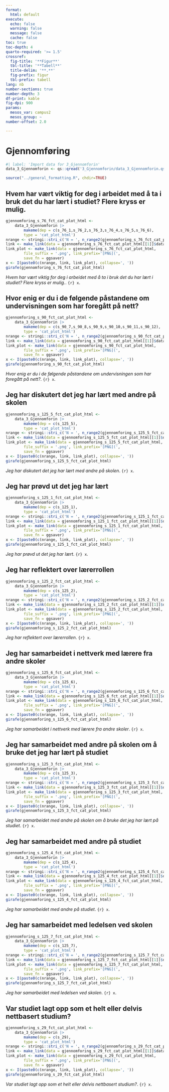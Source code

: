 ```yaml
---
format:
  html: default
execute:
  echo: false
  warning: false
  message: false
  cache: false
toc: true
toc-depth: 4
quarto-required: '>= 1.5'
crossref:
  fig-title: '**Figur**'
  tbl-title: '**Tabell**'
  title-delim: '**.**'
  fig-prefix: figur
  tbl-prefix: tabell
lang: nb
number-sections: true
number-depth: 3
df-print: kable
fig-dpi: 900
params:
  mesos_var: campus2
  mesos_group: ~
number-offset: 2.0

---
```

# Gjennomføring
```r
#| label: 'Import data for 3_Gjennomforin'
data_3_Gjennomforin <- qs::qread('3_Gjennomforin/data_3_Gjennomforin.qs')
```
```r
source("../general_formatting.R", chdir=TRUE)
```

## Hvem har vært viktig for deg i arbeidet med å ta i bruk det du har lært i studiet? Flere kryss er mulig.{#sec-Hvem-har-vart-viktig-for-deg-i-arbeidet-med-a-ta-i-bruk-det-du-har-lart-i-studiet-Flere-kryss-er-mulig--85}


::: {#fig-gjennomforing-s-76-fct-cat-plot-html}

```r
gjennomforing_s_76_fct_cat_plot_html <-
	data_3_Gjennomforin |>
		makeme(dep = c(s_76_1,s_76_2,s_76_3,s_76_4,s_76_5,s_76_6),
		type = 'cat_plot_html')
nrange <- stringi::stri_c('N = ', n_range2(gjennomforing_s_76_fct_cat_plot_html[[1]]))
link <- make_link(data = gjennomforing_s_76_fct_cat_plot_html[[1]]$data)
link_plot <- make_link(data = gjennomforing_s_76_fct_cat_plot_html,
		file_suffix = '.png', link_prefix='[PNG](',
		save_fn = ggsaver)
x <- I(paste0(c(nrange, link, link_plot), collapse=', '))
girafe(gjennomforing_s_76_fct_cat_plot_html)
```

_Hvem har vært viktig for deg i arbeidet med å ta i bruk det du har lært i studiet? Flere kryss er mulig._. `{r} x`.

:::


## Hvor enig er du i de følgende påstandene om undervisningen som har foregått på nett?{#sec-Hvor-enig-er-du-i-de-folgende-pastandene-om-undervisningen-som-har-foregatt-pa-nett--89}


::: {#fig-gjennomforing-s-90-fct-cat-plot-html}

```r
gjennomforing_s_90_fct_cat_plot_html <-
	data_3_Gjennomforin |>
		makeme(dep = c(s_90_7,s_90_8,s_90_9,s_90_10,s_90_11,s_90_12),
		type = 'cat_plot_html')
nrange <- stringi::stri_c('N = ', n_range2(gjennomforing_s_90_fct_cat_plot_html[[1]]))
link <- make_link(data = gjennomforing_s_90_fct_cat_plot_html[[1]]$data)
link_plot <- make_link(data = gjennomforing_s_90_fct_cat_plot_html,
		file_suffix = '.png', link_prefix='[PNG](',
		save_fn = ggsaver)
x <- I(paste0(c(nrange, link, link_plot), collapse=', '))
girafe(gjennomforing_s_90_fct_cat_plot_html)
```

_Hvor enig er du i de følgende påstandene om undervisningen som har foregått på nett?_. `{r} x`.

:::


## Jeg har diskutert det jeg har lært med andre på skolen{#sec-Jeg-har-diskutert-det-jeg-har-lart-med-andre-pa-skolen-05}


::: {#fig-gjennomforing-s-125-5-fct-cat-plot-html}

```r
gjennomforing_s_125_5_fct_cat_plot_html <-
	data_3_Gjennomforin |>
		makeme(dep = c(s_125_5),
		type = 'cat_plot_html')
nrange <- stringi::stri_c('N = ', n_range2(gjennomforing_s_125_5_fct_cat_plot_html[[1]]))
link <- make_link(data = gjennomforing_s_125_5_fct_cat_plot_html[[1]]$data)
link_plot <- make_link(data = gjennomforing_s_125_5_fct_cat_plot_html,
		file_suffix = '.png', link_prefix='[PNG](',
		save_fn = ggsaver)
x <- I(paste0(c(nrange, link, link_plot), collapse=', '))
girafe(gjennomforing_s_125_5_fct_cat_plot_html)
```

_Jeg har diskutert det jeg har lært med andre på skolen_. `{r} x`.

:::


## Jeg har prøvd ut det jeg har lært{#sec-Jeg-har-provd-ut-det-jeg-har-lart-48}


::: {#fig-gjennomforing-s-125-1-fct-cat-plot-html}

```r
gjennomforing_s_125_1_fct_cat_plot_html <-
	data_3_Gjennomforin |>
		makeme(dep = c(s_125_1),
		type = 'cat_plot_html')
nrange <- stringi::stri_c('N = ', n_range2(gjennomforing_s_125_1_fct_cat_plot_html[[1]]))
link <- make_link(data = gjennomforing_s_125_1_fct_cat_plot_html[[1]]$data)
link_plot <- make_link(data = gjennomforing_s_125_1_fct_cat_plot_html,
		file_suffix = '.png', link_prefix='[PNG](',
		save_fn = ggsaver)
x <- I(paste0(c(nrange, link, link_plot), collapse=', '))
girafe(gjennomforing_s_125_1_fct_cat_plot_html)
```

_Jeg har prøvd ut det jeg har lært_. `{r} x`.

:::


## Jeg har reflektert over lærerrollen{#sec-Jeg-har-reflektert-over-larerrollen-08}


::: {#fig-gjennomforing-s-125-2-fct-cat-plot-html}

```r
gjennomforing_s_125_2_fct_cat_plot_html <-
	data_3_Gjennomforin |>
		makeme(dep = c(s_125_2),
		type = 'cat_plot_html')
nrange <- stringi::stri_c('N = ', n_range2(gjennomforing_s_125_2_fct_cat_plot_html[[1]]))
link <- make_link(data = gjennomforing_s_125_2_fct_cat_plot_html[[1]]$data)
link_plot <- make_link(data = gjennomforing_s_125_2_fct_cat_plot_html,
		file_suffix = '.png', link_prefix='[PNG](',
		save_fn = ggsaver)
x <- I(paste0(c(nrange, link, link_plot), collapse=', '))
girafe(gjennomforing_s_125_2_fct_cat_plot_html)
```

_Jeg har reflektert over lærerrollen_. `{r} x`.

:::


## Jeg har samarbeidet i nettverk med lærere fra andre skoler{#sec-Jeg-har-samarbeidet-i-nettverk-med-larere-fra-andre-skoler-53}


::: {#fig-gjennomforing-s-125-6-fct-cat-plot-html}

```r
gjennomforing_s_125_6_fct_cat_plot_html <-
	data_3_Gjennomforin |>
		makeme(dep = c(s_125_6),
		type = 'cat_plot_html')
nrange <- stringi::stri_c('N = ', n_range2(gjennomforing_s_125_6_fct_cat_plot_html[[1]]))
link <- make_link(data = gjennomforing_s_125_6_fct_cat_plot_html[[1]]$data)
link_plot <- make_link(data = gjennomforing_s_125_6_fct_cat_plot_html,
		file_suffix = '.png', link_prefix='[PNG](',
		save_fn = ggsaver)
x <- I(paste0(c(nrange, link, link_plot), collapse=', '))
girafe(gjennomforing_s_125_6_fct_cat_plot_html)
```

_Jeg har samarbeidet i nettverk med lærere fra andre skoler_. `{r} x`.

:::


## Jeg har samarbeidet med andre på skolen om å bruke det jeg har lært på studiet{#sec-Jeg-har-samarbeidet-med-andre-pa-skolen-om-a-bruke-det-jeg-har-lart-pa-studiet-79}


::: {#fig-gjennomforing-s-125-3-fct-cat-plot-html}

```r
gjennomforing_s_125_3_fct_cat_plot_html <-
	data_3_Gjennomforin |>
		makeme(dep = c(s_125_3),
		type = 'cat_plot_html')
nrange <- stringi::stri_c('N = ', n_range2(gjennomforing_s_125_3_fct_cat_plot_html[[1]]))
link <- make_link(data = gjennomforing_s_125_3_fct_cat_plot_html[[1]]$data)
link_plot <- make_link(data = gjennomforing_s_125_3_fct_cat_plot_html,
		file_suffix = '.png', link_prefix='[PNG](',
		save_fn = ggsaver)
x <- I(paste0(c(nrange, link, link_plot), collapse=', '))
girafe(gjennomforing_s_125_3_fct_cat_plot_html)
```

_Jeg har samarbeidet med andre på skolen om å bruke det jeg har lært på studiet_. `{r} x`.

:::


## Jeg har samarbeidet med andre på studiet{#sec-Jeg-har-samarbeidet-med-andre-pa-studiet-98}


::: {#fig-gjennomforing-s-125-4-fct-cat-plot-html}

```r
gjennomforing_s_125_4_fct_cat_plot_html <-
	data_3_Gjennomforin |>
		makeme(dep = c(s_125_4),
		type = 'cat_plot_html')
nrange <- stringi::stri_c('N = ', n_range2(gjennomforing_s_125_4_fct_cat_plot_html[[1]]))
link <- make_link(data = gjennomforing_s_125_4_fct_cat_plot_html[[1]]$data)
link_plot <- make_link(data = gjennomforing_s_125_4_fct_cat_plot_html,
		file_suffix = '.png', link_prefix='[PNG](',
		save_fn = ggsaver)
x <- I(paste0(c(nrange, link, link_plot), collapse=', '))
girafe(gjennomforing_s_125_4_fct_cat_plot_html)
```

_Jeg har samarbeidet med andre på studiet_. `{r} x`.

:::


## Jeg har samarbeidet med ledelsen ved skolen{#sec-Jeg-har-samarbeidet-med-ledelsen-ved-skolen-45}


::: {#fig-gjennomforing-s-125-7-fct-cat-plot-html}

```r
gjennomforing_s_125_7_fct_cat_plot_html <-
	data_3_Gjennomforin |>
		makeme(dep = c(s_125_7),
		type = 'cat_plot_html')
nrange <- stringi::stri_c('N = ', n_range2(gjennomforing_s_125_7_fct_cat_plot_html[[1]]))
link <- make_link(data = gjennomforing_s_125_7_fct_cat_plot_html[[1]]$data)
link_plot <- make_link(data = gjennomforing_s_125_7_fct_cat_plot_html,
		file_suffix = '.png', link_prefix='[PNG](',
		save_fn = ggsaver)
x <- I(paste0(c(nrange, link, link_plot), collapse=', '))
girafe(gjennomforing_s_125_7_fct_cat_plot_html)
```

_Jeg har samarbeidet med ledelsen ved skolen_. `{r} x`.

:::


## Var studiet lagt opp som et helt eller delvis nettbasert studium?{#sec-Var-studiet-lagt-opp-som-et-helt-eller-delvis-nettbasert-studium--63}


::: {#fig-gjennomforing-s-29-fct-cat-plot-html}

```r
gjennomforing_s_29_fct_cat_plot_html <-
	data_3_Gjennomforin |>
		makeme(dep = c(s_29),
		type = 'cat_plot_html')
nrange <- stringi::stri_c('N = ', n_range2(gjennomforing_s_29_fct_cat_plot_html[[1]]))
link <- make_link(data = gjennomforing_s_29_fct_cat_plot_html[[1]]$data)
link_plot <- make_link(data = gjennomforing_s_29_fct_cat_plot_html,
		file_suffix = '.png', link_prefix='[PNG](',
		save_fn = ggsaver)
x <- I(paste0(c(nrange, link, link_plot), collapse=', '))
girafe(gjennomforing_s_29_fct_cat_plot_html)
```

_Var studiet lagt opp som et helt eller delvis nettbasert studium?_. `{r} x`.

:::
